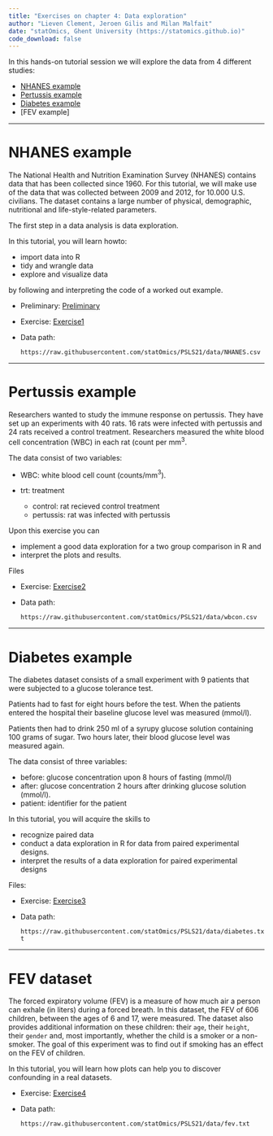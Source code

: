 ```yaml
---
title: "Exercises on chapter 4: Data exploration"
author: "Lieven Clement, Jeroen Gilis and Milan Malfait"
date: "statOmics, Ghent University (https://statomics.github.io)"
code_download: false
---
```


In this hands-on tutorial session we will explore the data from
4 different studies:

* [NHANES example]
* [Pertussis example]
* [Diabetes example]
* [FEV example]

---

# NHANES example

The National Health and Nutrition Examination Survey (NHANES) contains data
that has been collected since 1960. For this tutorial, we will make use of the
data that was collected  between 2009 and  2012, for 10.000 U.S. civilians.
The dataset contains a large number of physical, demographic, nutritional and
life-style-related parameters.


The first step in a data analysis is data exploration. 

In this tutorial, you will learn howto:

- import data into R
- tidy and wrangle data 
- explore and visualize data 

by following and interpreting the code of a worked out example.

- Preliminary: [Preliminary](./extra1_preliminary_tidyverse.html)
- Exercise: [Exercise1](./04_1_NHANES.html)
- Data path:

  `https://raw.githubusercontent.com/statOmics/PSLS21/data/NHANES.csv`

---

# Pertussis example

Researchers wanted to study the immune response on pertussis. 
They have set up an experiments with 40 rats. 
16 rats were infected with pertussis and 24 rats received a control treatment. 
Researchers measured the white blood cell concentration (WBC) in each rat (count per mm$^3$. 

The data consist of two variables:

- WBC: white blood cell count (counts/mm$^3$). 
- trt: treatment 

    - control: rat recieved control treatment
    - pertussis: rat was infected with pertussis

Upon this exercise you can 

- implement a good data exploration for a two group comparison in R and 
- interpret the plots and results. 

Files

- Exercise: [Exercise2](./04_2_pertussis.html)
- Data path:

  `https://raw.githubusercontent.com/statOmics/PSLS21/data/wbcon.csv`


<!-- - Solution: [Solution2](./04_2_pertussis_sol.html) -->

---

# Diabetes example

The diabetes dataset consists of a small experiment with 9 patients
that were subjected to a glucose tolerance test. 

Patients had to fast for eight hours before the test. 
When the patients entered the hospital their baseline glucose level was measured (mmol/l). 

Patients then  had to drink 250 ml of a syrupy glucose solution containing 100 grams of sugar. 
Two hours later, their blood glucose level was measured again. 

The data consist of three variables:

- before: glucose concentration upon 8 hours of fasting (mmol/l)
- after: glucose concentration 2 hours after drinking glucose solution (mmol/l).
- patient: identifier for the patient

In this tutorial, you will acquire the skills to 

- recognize paired data
- conduct a data exploration in R for data from
paired experimental designs.
- interpret the results of a data exploration for paired experimental designs

Files:

- Exercise: [Exercise3](./04_3_diabetes.html)
- Data path:

  `https://raw.githubusercontent.com/statOmics/PSLS21/data/diabetes.txt`

<!-- - Solution: [Solution3](./04_3_diabetes_sol.html) -->

---

# FEV dataset

The forced expiratory volume (FEV) is a measure of how
much air a person can exhale (in liters)  during  a forced breath. In this
dataset, the FEV of 606 children, between the ages of 6 and 17, were measured.
The dataset also provides additional information on these children:
their `age`, their `height`, their `gender` and, most importantly, whether the
child is a smoker or a non-smoker. The goal of this experiment was to find out
if smoking has an effect on the FEV of children.

In this tutorial, you will learn how plots can help you to discover confounding in a real datasets.

- Exercise: [Exercise4](./04_4_FEV.html)
- Data path:

  `https://raw.githubusercontent.com/statOmics/PSLS21/data/fev.txt`

<!-- - Solution: [Solution4](./04_4_FV_sol.html) -->

<br/>
